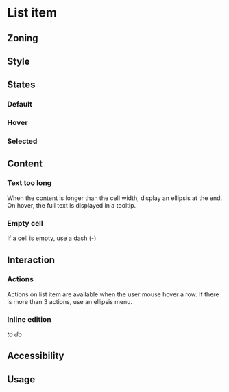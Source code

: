 
<Meta title="Components/List/List item"/>

<FigmaLink href="https://www.figma.com/file/YOFfHsT7Gf3FUUm74i4thw/List?node-id=700%3A75639" />

# List item


## Zoning

<FigmaImage
	src="https://www.figma.com/file/qc8oUSyVJM67gSsbTShftt/%F0%9F%93%90-Zoning?node-id=555%3A332"
	alt="List item - zoning"
/>

## Style

## States

### Default

<FigmaImage
	src="https://www.figma.com/file/YOFfHsT7Gf3FUUm74i4thw/List?node-id=802%3A0"
	alt="list states default"
/>

### Hover

<FigmaImage
	src="https://www.figma.com/file/YOFfHsT7Gf3FUUm74i4thw/List?node-id=802%3A78"
	alt="list states hover"
/>

### Selected

<FigmaImage
	src="https://www.figma.com/file/YOFfHsT7Gf3FUUm74i4thw/List?node-id=802%3A192"
	alt="list states selected"
/>

## Content

### Text too long 

When the content is longer than the cell width, display an ellipsis at the end. On hover, the full text is displayed in a tooltip.

<FigmaImage
	src="https://www.figma.com/file/YOFfHsT7Gf3FUUm74i4thw/List?node-id=943%3A851"
	alt="List item - ellipsis"
/>

### Empty cell

If a cell is empty, use a dash (-)

## Interaction

### Actions

Actions on list item are available when the user mouse hover a row. If there is more than 3 actions, use an ellipsis menu. 

<FigmaImage
	src="https://www.figma.com/file/YOFfHsT7Gf3FUUm74i4thw/List?node-id=943%3A576"
	alt="List item - actions"
/>

### Inline edition

_to do_

## Accessibility

## Usage


